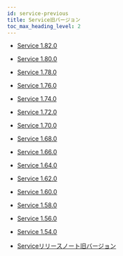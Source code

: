 ```yaml
---
id: service-previous
title: Service旧バージョン
toc_max_heading_level: 2
---
```


-   [Service 1.82.0](service-1_82_0)

-   [Service 1.80.0](service-1_80_0)

-   [Service 1.78.0](service-1_78_0)

-   [Service 1.76.0](service-1_76_0)

-   [Service 1.74.0](service-1_74_0)

-   [Service 1.72.0](service-1_72_0)

-   [Service 1.70.0](service-1_70_0)

-   [Service 1.68.0](service-1_68_0)

-   [Service 1.66.0](service-1_66_0)

-   [Service 1.64.0](service-1_64_0)

-   [Service 1.62.0](service-1_62_0)

-   [Service 1.60.0](service-1_60_0)

-   [Service 1.58.0](service-1_58_0)

-   [Service 1.56.0](service-1_56_0)

-   [Service 1.54.0](service-1_54_0)

-   [Serviceリリースノート旧バージョン](https://deprecated-docs.whatap.io/kr/releasenotes/#service-release-notes)
